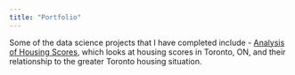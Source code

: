 ```yaml
---
title: "Portfolio"
---
```


Some of the data science projects that I have completed include 
- [Analysis of Housing Scores](https://github.com/iwl-leitch/Analysis-of-Housing-Scores), which looks at housing scores in Toronto, ON, and their relationship to the greater Toronto housing situation.



